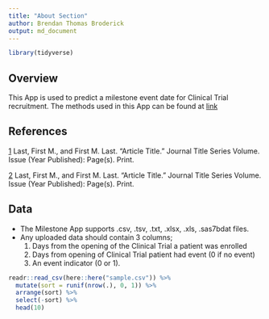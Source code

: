 ```yaml
---
title: "About Section"
author: Brendan Thomas Broderick 
output: md_document
---
```


```r
library(tidyverse)
```

## Overview 

This App is used to predict a milestone event date for Clinical Trial recruitment.  The methods used in this App can be found at [link](www.rstudio.com) 

## References 

[1](www.rstudio.com) Last, First M., and First M. Last. "Article Title." Journal Title Series Volume. Issue (Year Published): Page(s). Print.

[2](www.rstudio.com) Last, First M., and First M. Last. "Article Title." Journal Title Series Volume. Issue (Year Published): Page(s). Print.

## Data 
* The Milestone App supports .csv, .tsv, .txt, .xlsx, .xls, .sas7bdat files. 
* Any uploaded data should contain 3 columns; 
    (1) Days from the opening of the Clinical Trial a patient was enrolled 
    (2) Days from opening of Clinical Trial patient had event (0 if no event)
    (3) An event indicator (0 or 1).

```r
readr::read_csv(here::here("sample.csv")) %>% 
  mutate(sort = runif(nrow(.), 0, 1)) %>% 
  arrange(sort) %>% 
  select(-sort) %>% 
  head(10)
```
